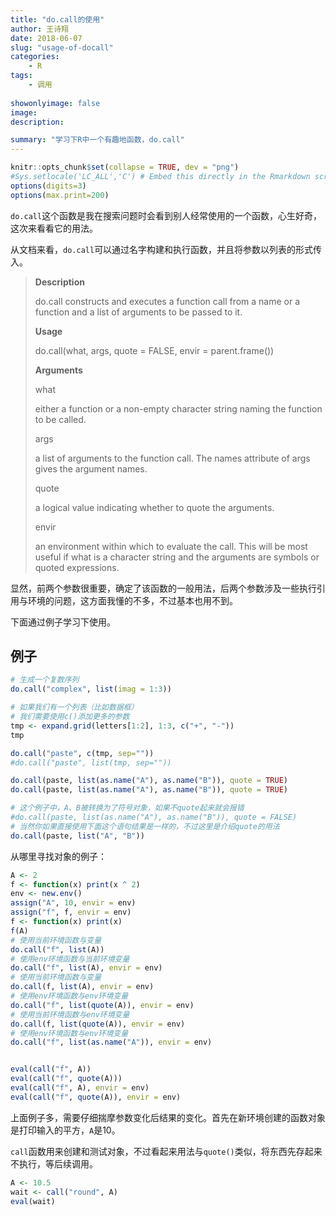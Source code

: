 ```yaml
---
title: "do.call的使用"
author: 王诗翔
date: 2018-06-07
slug: "usage-of-docall"
categories: 
    - R
tags:
    - 调用
    
showonlyimage: false
image: 
description: 

summary: "学习下R中一个有趣地函数，do.call"
---
```



```r
knitr::opts_chunk$set(collapse = TRUE, dev = "png")
#Sys.setlocale('LC_ALL','C') # Embed this directly in the Rmarkdown script that contains the Chinese character comment
options(digits=3)
options(max.print=200)
```

`do.call`这个函数是我在搜索问题时会看到别人经常使用的一个函数，心生好奇，这次来看看它的用法。

从文档来看，`do.call`可以通过名字构建和执行函数，并且将参数以列表的形式传入。

> **Description**
>
> do.call constructs and executes a function call from a name or a function and a list of arguments to be passed to it.
>
> **Usage**
>
> do.call(what, args, quote = FALSE, envir = parent.frame())
>
> **Arguments**
>
> what
>
>either a function or a non-empty character string naming the function to be called.
>
>args
>
>a list of arguments to the function call. The names attribute of args gives the argument names.
>
>quote	
>
>a logical value indicating whether to quote the arguments.
>
>envir	
>
>an environment within which to evaluate the call. This will be most useful if what is a character string and the arguments are symbols or quoted expressions.

显然，前两个参数很重要，确定了该函数的一般用法，后两个参数涉及一些执行引用与环境的问题，这方面我懂的不多，不过基本也用不到。

下面通过例子学习下使用。

## 例子

```r
# 生成一个复数序列
do.call("complex", list(imag = 1:3))

# 如果我们有一个列表（比如数据框）
# 我们需要使用c()添加更多的参数
tmp <- expand.grid(letters[1:2], 1:3, c("+", "-"))
tmp

do.call("paste", c(tmp, sep=""))
#do.call("paste", list(tmp, sep=""))

do.call(paste, list(as.name("A"), as.name("B")), quote = TRUE)
do.call(paste, list(as.name("A"), as.name("B")), quote = TRUE)

# 这个例子中，A、B被转换为了符号对象，如果不quote起来就会报错
#do.call(paste, list(as.name("A"), as.name("B")), quote = FALSE)
# 当然你如果直接使用下面这个语句结果是一样的，不过这里是介绍quote的用法
do.call(paste, list("A", "B"))


```

从哪里寻找对象的例子：

```r
A <- 2
f <- function(x) print(x ^ 2)
env <- new.env()
assign("A", 10, envir = env)
assign("f", f, envir = env)
f <- function(x) print(x)
f(A)
# 使用当前环境函数与变量
do.call("f", list(A))
# 使用env环境函数与当前环境变量
do.call("f", list(A), envir = env)
# 使用当前环境函数与变量 
do.call(f, list(A), envir = env)
# 使用env环境函数与env环境变量
do.call("f", list(quote(A)), envir = env)
# 使用当前环境函数与env环境变量 
do.call(f, list(quote(A)), envir = env)
# 使用env环境函数与env环境变量
do.call("f", list(as.name("A")), envir = env)


eval(call("f", A))
eval(call("f", quote(A)))
eval(call("f", A), envir = env)
eval(call("f", quote(A)), envir = env)
```

上面例子多，需要仔细揣摩参数变化后结果的变化。首先在新环境创建的函数对象是打印输入的平方，`A`是10。


`call`函数用来创建和测试对象，不过看起来用法与`quote()`类似，将东西先存起来不执行，等后续调用。

```r
A <- 10.5
wait <- call("round", A)
eval(wait)
```


